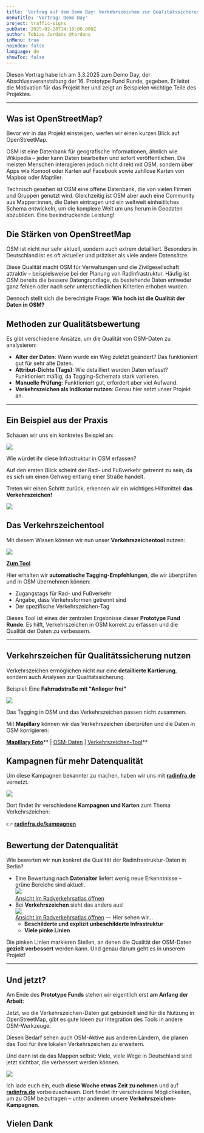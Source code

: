 ```yaml
---
title: 'Vortrag auf dem Demo Day: Verkehrszeichen zur Qualitätssicherung'
menuTitle: 'Vortrag: Demo Day'
project: traffic-signs
pubDate: 2025-02-28T14:10:00.000Z
author: Tobias Jordans @tordans
inMenu: true
noindex: false
language: de
showToc: false
---
```

Diesen Vortrag habe ich am 3.3.2025 zum Demo Day, der Abschlussveranstaltung der 16. Prototype Fund Runde, gegeben. Er leitet die Motivation für das Projekt her und zeigt an Beispielen wichtige Teile des Projektes.

---

## Was ist OpenStreetMap?

Bevor wir in das Projekt einsteigen, werfen wir einen kurzen Blick auf OpenStreetMap.

OSM ist eine Datenbank für geografische Informationen, ähnlich wie Wikipedia – jeder kann Daten bearbeiten und sofort veröffentlichen. Die meisten Menschen interagieren jedoch nicht direkt mit OSM, sondern über Apps wie Komoot oder Karten auf Facebook sowie zahllose Karten von Mapbox oder Maptiler.

Technisch gesehen ist OSM eine offene Datenbank, die von vielen Firmen und Gruppen genutzt wird. Gleichzeitig ist OSM aber auch eine Community aus Mapper:innen, die Daten eintragen und ein weltweit einheitliches Schema entwickeln, um die komplexe Welt um uns herum in Geodaten abzubilden. Eine beeindruckende Leistung!

## Die Stärken von OpenStreetMap

OSM ist nicht nur sehr aktuell, sondern auch extrem detailliert. Besonders in Deutschland ist es oft aktueller und präziser als viele andere Datensätze.

Diese Qualität macht OSM für Verwaltungen und die Zivilgesellschaft attraktiv – beispielsweise bei der Planung von Radinfrastruktur. Häufig ist OSM bereits die bessere Datengrundlage, da bestehende Daten entweder ganz fehlen oder nach sehr unterschiedlichen Kriterien erhoben wurden.

Dennoch stellt sich die berechtigte Frage: **Wie hoch ist die Qualität der Daten in OSM?**

## Methoden zur Qualitätsbewertung

Es gibt verschiedene Ansätze, um die Qualität von OSM-Daten zu analysieren:

* **Alter der Daten**: Wann wurde ein Weg zuletzt geändert? Das funktioniert gut für sehr alte Daten.
* **Attribut-Dichte (Tags)**: Wie detailliert wurden Daten erfasst? Funktioniert mäßig, da Tagging-Schemata stark variieren.
* **Manuelle Prüfung**: Funktioniert gut, erfordert aber viel Aufwand.
* **Verkehrszeichen als Indikator nutzen**: Genau hier setzt unser Projekt an.

---

## Ein Beispiel aus der Praxis

Schauen wir uns ein konkretes Beispiel an:

![](../../../assets/posts/2025-vortrag-demo-day/01-demo-bikelane.jpg)

Wie würdet ihr diese Infrastruktur in OSM erfassen?

Auf den ersten Blick scheint der Rad- und Fußverkehr getrennt zu sein, da es sich um einen Gehweg entlang einer Straße handelt.

Treten wir einen Schritt zurück, erkennen wir ein wichtiges Hilfsmittel: **das Verkehrszeichen!**

![](../../../assets/posts/2025-vortrag-demo-day/02-demo-trafficsign.jpg)

## Das Verkehrszeichentool

Mit diesem Wissen können wir nun unser **Verkehrszeichentool** nutzen:

![](../../../assets/posts/2025-vortrag-demo-day/03-traffic-sign-tool.jpg)

[**Zum Tool**](https://trafficsigns.osm-verkehrswende.org/DE?signs=DE:241-30)

Hier erhalten wir **automatische Tagging-Empfehlungen**, die wir überprüfen und in OSM übernehmen können:

* Zugangstags für Rad- und Fußverkehr
* Angabe, dass Verkehrsformen getrennt sind
* Der spezifische Verkehrszeichen-Tag

Dieses Tool ist eines der zentralen Ergebnisse dieser **Prototype Fund Runde**. Es hilft, Verkehrszeichen in OSM korrekt zu erfassen und die Qualität der Daten zu verbessern.

---

## Verkehrszeichen für Qualitätssicherung nutzen

Verkehrszeichen ermöglichen nicht nur eine **detaillierte Kartierung**, sondern auch Analysen zur Qualitätssicherung.

Beispiel: Eine **Fahrradstraße mit "Anlieger frei"**

![](../../../assets/posts/2025-vortrag-demo-day/04-campaign.jpg)

Das Tagging in OSM und das Verkehrszeichen passen nicht zusammen.

Mit **Mapillary** können wir das Verkehrszeichen überprüfen und die Daten in OSM korrigieren:

[**Mapillary Foto**](https://www.mapillary.com/app/?focus=photo\&pKey=728545139132599\&lat=51.872647399998\&lng=14.117502750275\&z=17\&x=0.49156747819464663\&y=0.5269046076938445\&zoom=0)\*\* | [OSM-Daten](https://www.openstreetmap.org/way/37696255#map=19/51.872696/14.119088\&layers=N) | [Verkehrszeichen-Tool](https://trafficsigns.osm-verkehrswende.org/DE?signs=DE:244.1,1020-30)\*\*

## Kampagnen für mehr Datenqualität

Um diese Kampagnen bekannter zu machen, haben wir uns mit [**radinfra.de**](http://radinfra.de/) vernetzt.

![](../../../assets/posts/2025-vortrag-demo-day/05-radinfra.jpg)

Dort findet ihr verschiedene **Kampagnen und Karten** zum Thema Verkehrszeichen:

👉 [**radinfra.de/kampagnen**](https://radinfra.de/kampagnen/)

## Bewertung der Datenqualität

Wie bewerten wir nun konkret die Qualität der Radinfrastruktur-Daten in Berlin?

* Eine Bewertung nach **Datenalter** liefert wenig neue Erkenntnisse – grüne Bereiche sind aktuell.\
  ![](../../../assets/posts/2025-vortrag-demo-day/07-qa-age.jpg)\
  [Ansicht im Radverkehrsatlas öffnen](https://radverkehrsatlas.de/regionen/radinfra?map=12.5/52.481/13.428\&config=v92cax.8vnmtg.sw\&osmNotes=false\&v=2)
* Bei **Verkehrszeichen** sieht das anders aus!\
  ![](../../../assets/posts/2025-vortrag-demo-day/08-qa-traffic-sign.jpg)\
  [Ansicht im Radverkehrsatlas öffnen](https://radverkehrsatlas.de/regionen/radinfra?map=12.5/52.481/13.428\&config=v92cax.8vo7d0.sw\&osmNotes=false\&v=2) — Hier sehen wir…
  * **Beschilderte und explizit unbeschilderte Infrastruktur**
  * **Viele pinke Linien**

Die pinken Linien markieren Stellen, an denen die Qualität der OSM-Daten **gezielt verbessert** werden kann. Und genau darum geht es in unserem Projekt!

---

## Und jetzt?

Am Ende des **Prototype Funds** stehen wir eigentlich erst **am Anfang der Arbeit**:

Jetzt, wo die Verkehrszeichen-Daten gut gebündelt sind für die Nutzung in OpenStreetMap, gibt es gute Ideen zur Integration des Tools in andere OSM-Werkzeuge.

Diesen Bedarf sehen auch OSM-Aktive aus anderen Ländern, die planen das Tool für ihre lokalen Verkehrszeichen zu erweitern.

Und dann ist da das Mappen selbst: Viele, viele Wege in Deutschland sind jetzt sichtbar, die verbessert werden können.

![](../../../assets/posts/2025-vortrag-demo-day/09-help.jpg)

Ich lade euch ein, euch **diese Woche etwas Zeit zu nehmen** und auf [**radinfra.de**](http://radinfra.de/) vorbeizuschauen. Dort findet ihr verschiedene Möglichkeiten, um zu OSM beizutragen – unter anderem unsere **Verkehrszeichen-Kampagnen**.

## Vielen Dank
